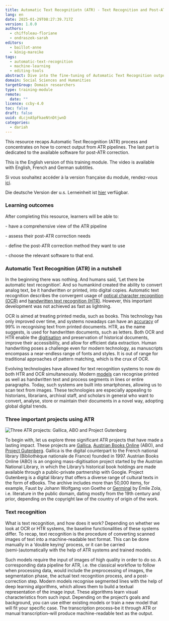 ```yaml
---
title: Automatic Text Recognitiotn (ATR) - Text Recognition and Post-ATR Correction
lang: en
date: 2025-01-29T08:27:39.717Z
version: 1.0.0
authors:
  - chiffoleau-floriane
  - ondraszek-sarah
editors:
  - baillot-anne
  - könig-mareike
tags:
  - automatic-text-recognition
  - machine-learning
  - editing-tools
abstract: Dive into the fine-tuning of Automatic Text Recognition outputs!
domain: Social Sciences and Humanities
targetGroup: Domain researchers
type: training-module
remote:
  date: ""
licence: ccby-4.0
toc: false
draft: false
uuid: dLcjnA5pFkaeNtnDtjwnD
categories:
  - dariah
---
```

This resource recaps Automatic Text Recognition (ATR) process and concentrates on how to correct output from ATR pipelines. The last part is dedicated to the available software for post-ATR correction.

This is the English version of this training module. The video is available with English, French and German subtitles.

Si vous souhaitez accéder à la version française du module, rendez-vous [ici](https://harmoniseatr.hypotheses.org/2866).

Die deutsche Version der u.s. Lerneinheit ist [hier](https://harmoniseatr.hypotheses.org/2145) verfügbar.



### Learning outcomes

After completing this resource, learners will be able to:

\- have a comprehensive view of the ATR pipeline

\- assess their post-ATR correction needs

\- define the post-ATR correction method they want to use

\- choose the relevant software to that end.



### Automatic Text Recognition (ATR) in a nutshell

In the beginning there was nothing. And humans said, ‘Let there be automatic text recognition’. And so humankind created the ability to convert analog text, be it handwritten or printed, into digital copies. Automatic text recognition describes the convergent usage of [optical character recognition (OCR)](https://harmoniseatr.hypotheses.org/glossary-atr#OCRID) and [handwritten text recognition (HTR)](https://harmoniseatr.hypotheses.org/glossary-atr#HTRID). However, this important development was not achieved as fast as lightning.



OCR is aimed at treating printed media, such as books. This technology has only improved over time, and systems nowadays can have an [accuracy](https://harmoniseatr.hypotheses.org/glossary-atr#AccuracyID) of 99% in recognising text from printed documents. HTR, as the name suggests, is used for handwritten documents, such as letters. Both OCR and HTR enable the [digitisation](https://harmoniseatr.hypotheses.org/glossary-atr#DigitisationID) and preservation of historical documents, improve their accessibility, and allow for efficient data extraction. Human handwriting poses a challenge even for modern technology, as manuscripts encompass a near-endless range of fonts and styles. It is out of range for traditional approaches of pattern matching, which is the crux of OCR.



Evolving technologies have allowed for text recognition systems to now do both HTR and OCR simultaneously. Modern [models](https://harmoniseatr.hypotheses.org/glossary-atr#ModelID) can recognise printed as well as handwritten text and process segments in lines or entire paragraphs. Today, such systems are built into smartphones, allowing us to scan text from images. These technologies are especially appealing to historians, librarians, archival staff, and scholars in general who want to convert, analyse, store or maintain their documents in a novel way, adopting global digital trends.



### Three important projects using ATR

![Three ATR projects: Gallica, ABO and Project Gutenberg](images/atr_projects.png "Three ATR projects: Gallica, ABO and Project Gutenberg")

To begin with, let us explore three significant ATR projects that have made a lasting impact. These projects are [Gallica](https://gallica.bnf.fr/), [Austrian Books Online](https://www.onb.ac.at/digitale-angebote/austrian-books-online) (ABO), and [Project Gutenberg](https://www.gutenberg.org/). Gallica is the digital counterpart to the French national library (Bibliothèque nationale de France) founded in 1997. Austrian Books Online (ABO) is an ongoing mass-digitisation project started by the Austrian National Library, in which the Library’s historical book holdings are made available through a public-private partnership with Google. Project Gutenberg is a digital library that offers a diverse range of cultural texts in the form of eBooks. The archive includes more than 50,000 items, for example, Faust by Johann Wolfgang von Goethe or [Germinal](https://www.gutenberg.org/ebooks/5711) by Émile Zola, i.e. literature in the public domain, dating mostly from the 19th century and prior, depending on the copyright law of the country of origin of the work.





### Text recognition

What is text recognition, and how does it work? Depending on whether we look at OCR or HTR systems, the baseline functionalities of these systems differ. To recap, text recognition is the procedure of converting scanned images of text into a machine-readable text format. This can be done manually in a ‘double keying’ process, or it can be carried (semi-)automatically with the help of ATR systems and trained models.

Such models require the input of images of high quality in order to do so. A corresponding data pipeline for ATR, i.e. the classical workflow to follow when processing data, would include the preprocessing of images, the segmentation phase, the actual text recognition process, and a post-correction step. Modern models recognise segmented lines with the help of deep learning algorithms, which allows them to build a textual representation of the image input. These algorithms learn visual characteristics from such input. Depending on the project’s goals and background, you can use either existing models or train a new model that will fit your specific case. The transcription process–be it through ATR or manual transcription–will produce machine-readable text as the output.
